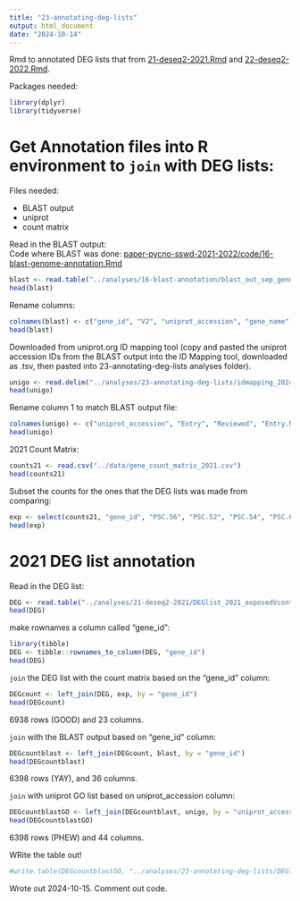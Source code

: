 ```yaml
---
title: "23-annotating-deg-lists"
output: html_document
date: "2024-10-14"
---
```

Rmd to annotated DEG lists that from [21-deseq2-2021.Rmd](https://github.com/grace-ac/paper-pycno-sswd-2021-2022/blob/main/code/21-deseq2-2021.Rmd) and [22-deseq2-2022.Rmd](https://github.com/grace-ac/paper-pycno-sswd-2021-2022/blob/main/code/22-deseq2-2022.Rmd). 

Packages needed:
```r
library(dplyr)
library(tidyverse)
```

# Get Annotation files into R environment to `join` with DEG lists: 
Files needed:

- BLAST output 
- uniprot
- count matrix 

Read in the BLAST output:  
Code where BLAST was done: [paper-pycno-sswd-2021-2022/code/16-blast-genome-annotation.Rmd](https://github.com/grace-ac/paper-pycno-sswd-2021-2022/blob/main/code/16-blast-genome-annotation.Rmd)
```r
blast <- read.table("../analyses/16-blast-annotation/blast_out_sep_genes.tab", )
head(blast)
```
Rename columns: 
```r
colnames(blast) <- c("gene_id", "V2", "uniprot_accession", "gene_name", "V5", "V6", "V7", "V8", "V9", "V10", "V11", "V12", "V13", "V14")
head(blast)
```


Downloaded from uniprot.org ID mapping tool (copy and pasted the uniprot accession IDs from the BLAST output into the ID Mapping tool, downloaded as .tsv, then pasted into 23-annotating-deg-lists analyses folder).
```r
unigo <- read.delim("../analyses/23-annotating-deg-lists/idmapping_2024_10_15.tsv")
head(unigo)
```
Rename column 1 to match BLAST output file: 
```r
colnames(unigo) <- c("uniprot_accession", "Entry", "Reviewed", "Entry.Name", "Protein.names", "Gene.Names", "Organism", "Length", "Gene.Ontology.IDs")
head(unigo)
```

2021 Count Matrix: 

```r
counts21 <- read.csv("../data/gene_count_matrix_2021.csv")
head(counts21)
```
Subset the counts for the ones that the DEG lists was made from comparing: 
```r
exp <- select(counts21, "gene_id", "PSC.56", "PSC.52", "PSC.54", "PSC.61", "PSC.64", "PSC.73", "PSC.76", "PSC.81", "PSC.59", "PSC.57", "PSC.69", "PSC.67", "PSC.71", "PSC.75", "PSC.78", "PSC.83")
head(exp)
```

# 2021 DEG list annotation
Read in the DEG list: 
```r
DEG <- read.table("../analyses/21-deseq2-2021/DEGlist_2021_exposedVcontrol.tab")
head(DEG)
```
make rownames a column called "gene_id":
```r
library(tibble)
DEG <- tibble::rownames_to_column(DEG, "gene_id")
head(DEG)
```
`join` the DEG list with the count matrix based on the "gene_id" column: 
```r
DEGcount <- left_join(DEG, exp, by = "gene_id")
head(DEGcount)
```
6938 rows (GOOD) and 23 columns. 

`join` with the BLAST output based on "gene_id" column: 
```r
DEGcountblast <- left_join(DEGcount, blast, by = "gene_id")
head(DEGcountblast)
```
6398 rows (YAY), and 36 columns. 

`join` with uniprot GO list based on uniprot_accession column: 
```r
DEGcountblastGO <- left_join(DEGcountblast, unigo, by = "uniprot_accession")
head(DEGcountblastGO)
```
6398 rows (PHEW) and 44 columns. 

WRite the table out!
```r
#write.table(DEGcountblastGO, "../analyses/23-annotating-deg-lists/DEGlist_2021_exposedVcontrol_annotated.tab", sep = '\t', row.names = T, quote = F)
```
Wrote out 2024-10-15. Comment out code. 





